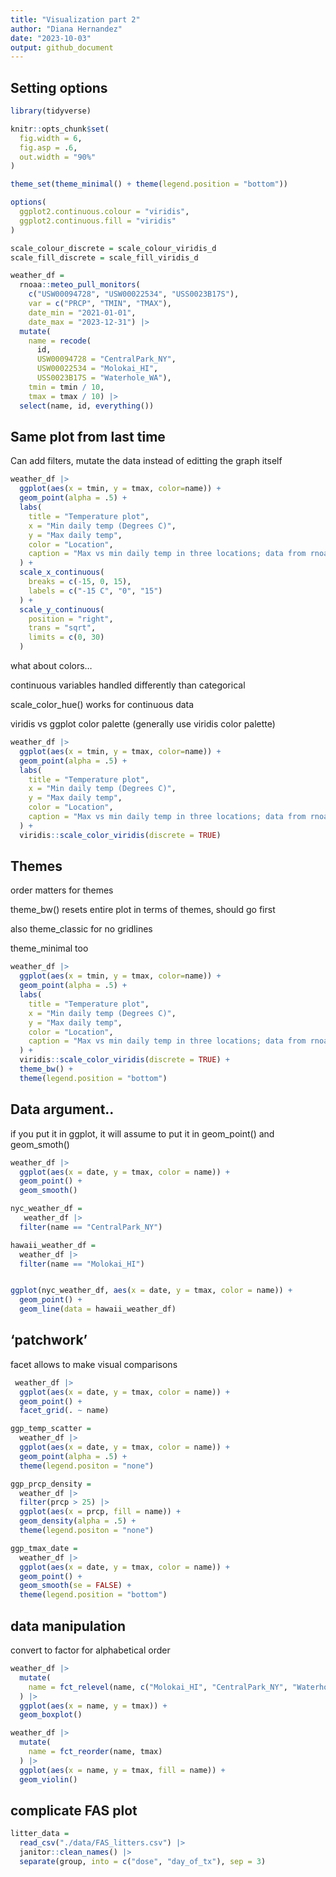```yaml
---
title: "Visualization part 2"
author: "Diana Hernandez"
date: "2023-10-03"
output: github_document
---
```


## Setting options

```r
library(tidyverse)

knitr::opts_chunk$set(
  fig.width = 6,
  fig.asp = .6,
  out.width = "90%"
)

theme_set(theme_minimal() + theme(legend.position = "bottom"))

options(
  ggplot2.continuous.colour = "viridis",
  ggplot2.continuous.fill = "viridis"
)

scale_colour_discrete = scale_colour_viridis_d
scale_fill_discrete = scale_fill_viridis_d
```

```r
weather_df = 
  rnoaa::meteo_pull_monitors(
    c("USW00094728", "USW00022534", "USS0023B17S"),
    var = c("PRCP", "TMIN", "TMAX"), 
    date_min = "2021-01-01",
    date_max = "2023-12-31") |>
  mutate(
    name = recode(
      id, 
      USW00094728 = "CentralPark_NY", 
      USW00022534 = "Molokai_HI",
      USS0023B17S = "Waterhole_WA"),
    tmin = tmin / 10,
    tmax = tmax / 10) |>
  select(name, id, everything())
```

## Same plot from last time

Can add filters, mutate the data instead of editting the graph itself 

```r
weather_df |> 
  ggplot(aes(x = tmin, y = tmax, color=name)) + 
  geom_point(alpha = .5) +
  labs(
    title = "Temperature plot",
    x = "Min daily temp (Degrees C)",
    y = "Max daily temp",
    color = "Location",
    caption = "Max vs min daily temp in three locations; data from rnoaa"
  ) +
  scale_x_continuous(
    breaks = c(-15, 0, 15),
    labels = c("-15 C", "0", "15")
  ) +
  scale_y_continuous(
    position = "right",
    trans = "sqrt",
    limits = c(0, 30)
  )
```

what about colors...

continuous variables handled differently than categorical

scale_color_hue() works for continuous data 

viridis vs ggplot color palette (generally use viridis color palette)

```r
weather_df |> 
  ggplot(aes(x = tmin, y = tmax, color=name)) + 
  geom_point(alpha = .5) +
  labs(
    title = "Temperature plot",
    x = "Min daily temp (Degrees C)",
    y = "Max daily temp",
    color = "Location",
    caption = "Max vs min daily temp in three locations; data from rnoaa"
  ) + 
  viridis::scale_color_viridis(discrete = TRUE)
```


## Themes

order matters for themes 

theme_bw() resets entire plot in terms of themes, should go first

also theme_classic for no gridlines

theme_minimal too

```r
weather_df |> 
  ggplot(aes(x = tmin, y = tmax, color=name)) + 
  geom_point(alpha = .5) +
  labs(
    title = "Temperature plot",
    x = "Min daily temp (Degrees C)",
    y = "Max daily temp",
    color = "Location",
    caption = "Max vs min daily temp in three locations; data from rnoaa"
  ) + 
  viridis::scale_color_viridis(discrete = TRUE) + 
  theme_bw() +
  theme(legend.position = "bottom") 
```

## Data argument..

if you put it in ggplot, it will assume to put it in geom_point() and geom_smoth()

```r
weather_df |> 
  ggplot(aes(x = date, y = tmax, color = name)) + 
  geom_point() +
  geom_smooth()

nyc_weather_df = 
   weather_df |> 
  filter(name == "CentralPark_NY")

hawaii_weather_df = 
  weather_df |> 
  filter(name == "Molokai_HI")


ggplot(nyc_weather_df, aes(x = date, y = tmax, color = name)) +
  geom_point() +
  geom_line(data = hawaii_weather_df)
```



## 'patchwork'

facet allows to make visual comparisons 

```r
 weather_df |>  
  ggplot(aes(x = date, y = tmax, color = name)) +
  geom_point() +
  facet_grid(. ~ name)
```


```r
ggp_temp_scatter =
  weather_df |> 
  ggplot(aes(x = date, y = tmax, color = name)) +
  geom_point(alpha = .5) + 
  theme(legend.positon = "none")

ggp_prcp_density = 
  weather_df |> 
  filter(prcp > 25) |> 
  ggplot(aes(x = prcp, fill = name)) +
  geom_density(alpha = .5) +
  theme(legend.positon = "none")

ggp_tmax_date =
  weather_df |> 
  ggplot(aes(x = date, y = tmax, color = name)) +
  geom_point() +
  geom_smooth(se = FALSE) +
  theme(legend.position = "bottom")


```

## data manipulation

convert to factor for alphabetical order

```r
weather_df |> 
  mutate(
    name = fct_relevel(name, c("Molokai_HI", "CentralPark_NY", "Waterhole_WA"))
  ) |> 
  ggplot(aes(x = name, y = tmax)) +
  geom_boxplot()

weather_df |> 
  mutate(
    name = fct_reorder(name, tmax)
  ) |> 
  ggplot(aes(x = name, y = tmax, fill = name)) +
  geom_violin()
```

## complicate FAS plot

```r
litter_data = 
  read_csv("./data/FAS_litters.csv") |>
  janitor::clean_names() |>
  separate(group, into = c("dose", "day_of_tx"), sep = 3)
```

